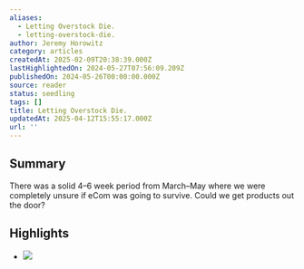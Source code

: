 ```yaml
---
aliases:
  - Letting Overstock Die.
  - letting-overstock-die.
author: Jeremy Horowitz
category: articles
createdAt: 2025-02-09T20:38:39.000Z
lastHighlightedOn: 2024-05-27T07:56:09.209Z
publishedOn: 2024-05-26T00:00:00.000Z
source: reader
status: seedling
tags: []
title: Letting Overstock Die.
updatedAt: 2025-04-12T15:55:17.000Z
url: ''
---
```

## Summary

There was a solid 4–6 week period from March–May where we were completely unsure if eCom was going to survive. Could we get products out the door?

## Highlights

- ![](https://media.beehiiv.com/cdn-cgi/image/fit=scale-down,format=auto,onerror=redirect,quality=80/uploads/asset/file/9d734cb4-3aa9-448e-9d36-bc3b58ffee8b/Zulily_Search.png?t=1716551431)

